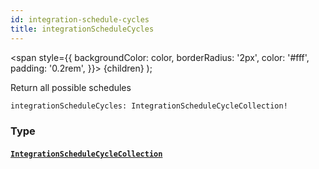 ```yaml
---
id: integration-schedule-cycles
title: integrationScheduleCycles
---
```


<span
style={{
      backgroundColor: color,
      borderRadius: '2px',
      color: '#fff',
      padding: '0.2rem',
    }}>
{children}
</span>
);

Return all possible schedules

```graphql
integrationScheduleCycles: IntegrationScheduleCycleCollection!

```

### Type

#### [`IntegrationScheduleCycleCollection`](/api/graphql/documentation/objects/integration-schedule-cycle-collection)
